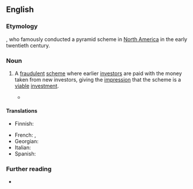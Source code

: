 ==English==

===Etymology===
{{named-after|en|Charles Ponzi|wplink==|born=1882|died=1949|occ=con artist}}, who famously conducted a pyramid scheme in [[North America]] in the early twentieth century.

===Noun===
{{en-noun}}

# A [[fraudulent]] [[scheme]] where earlier [[investor]]s are paid with the money taken from new investors, giving the [[impression]] that the scheme is a [[viable]] [[investment]].
#: {{syn|en|Ponzi scam}}
#: {{cot|en|pyramid scheme}}
#* {{quote-journal|en|author=Diana B. Henriques|title=Bernard Madoff, Architect of Largest Ponzi Scheme in History, Is Dead at 82|work=The New York Times|date=2021-04-14|url=https://www.nytimes.com/2021/04/14/business/bernie-madoff-dead.html|issn=0362-4331|passage=Bernard L. Madoff, the one-time senior statesman of Wall Street who in 2008 became the human face of an era of financial misdeeds and missteps for running the largest and possibly most devastating '''Ponzi scheme''' in financial history, died on Wednesday at the Federal Medical Center in Butner, N.C. He was 82.}}

====Translations====
{{trans-top|illicit money-making scheme}}
* Finnish: {{t+|fi|Ponzi-huijaus}}
{{trans-mid}}
* French: {{t+|fr|système de Ponzi|m}}, {{t+|fr|pyramide de Ponzi|f}}
* Georgian: {{t|ka|პონცის სქემა}}
* Italian: {{t|it|schema Ponzi|m}}
* Spanish: {{t|es|esquema Ponzi|m}}
{{trans-bottom}}

===Further reading===
* {{pedia}}